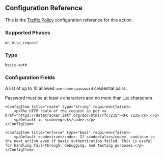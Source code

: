 
## Configuration Reference

This is the [Traffic Policy](/docs/traffic-policy/) configuration
reference for this action.

### Supported Phases

`on_http_request`

### Type

`basic-auth`

### Configuration Fields

<Config>
    <ConfigItem title="credentials" type="array of strings" required={true}>
        <p>A list of up to 10 allowed <code>username:password</code> credential pairs.</p>
        <p>Password must be at least <code>8</code> characters and no more than <code>128</code> characters.</p>
    </ConfigItem>

    <ConfigItem title="realm" type="string" required={false}>
        <p>The HTTP realm of the request as per <a href="https://datatracker.ietf.org/doc/html/rfc7235">RFC 7235</a>.</p>
        <p>Default is <code>ngrok</code>.</p>
    </ConfigItem>

    <ConfigItem title="enforce" type="bool" required={false}>
        <p>Default <code>true</code>. If <code>false</code>, continue to the next action even if basic authentication failed. This is useful for handling fall-through, debugging, and testing purposes.</p>
    </ConfigItem>

</Config>
